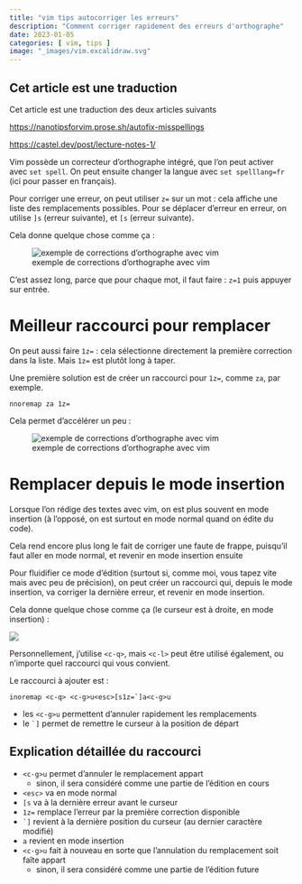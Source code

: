 ```yaml
---
title: "vim tips autocorriger les erreurs"
description: "Comment corriger rapidement des erreurs d'orthographe"
date: 2023-01-05
categories: [ vim, tips ]
image: "_images/vim.excalidraw.svg"
---
```



::: {.callout-important}
## Cet article est une traduction

Cet article est une traduction des deux articles suivants

[https://nanotipsforvim.prose.sh/autofix-misspellings](https://nanotipsforvim.prose.sh/autofix-misspellings)

[https://castel.dev/post/lecture-notes-1/](https://castel.dev/post/lecture-notes-1/)
:::

Vim possède un correcteur d'orthographe intégré, que l'on peut activer avec `set spell`. On peut ensuite changer la langue avec `set spelllang=fr` (ici pour passer en français).

Pour corriger une erreur, on peut utiliser `z=` sur un mot : cela affiche une liste des remplacements possibles.
Pour se déplacer d'erreur en erreur, on utilise `]s` (erreur suivante), et `[s` (erreur suivante).

Cela donne quelque chose comme ça :


![exemple de corrections d'orthographe avec vim](_images/vim_spell_correction.gif)

C'est assez long, parce que pour chaque mot, il faut faire : `z=1` puis appuyer sur entrée.

# Meilleur raccourci pour remplacer

On peut aussi faire `1z=` : cela sélectionne directement la première correction dans la liste. Mais `1z=` est plutôt long à taper.

Une première solution est de créer un raccourci pour `1z=`, comme `za`, par exemple.

```vim
nnoremap za 1z=
```

Cela permet d'accélérer un peu :

![exemple de corrections d'orthographe avec vim](_images/vim_spell_correction_2.gif)


# Remplacer depuis le mode insertion

Lorsque l'on rédige des textes avec vim, on est plus souvent en mode insertion (à l'opposé, on est surtout en mode normal quand on édite du code).

Cela rend encore plus long le fait de corriger une faute de frappe, puisqu'il faut aller en mode normal, et revenir en mode insertion ensuite

Pour fluidifier ce mode d'édition (surtout si, comme moi, vous tapez vite mais avec peu de précision), on peut créer un raccourci qui, depuis le mode insertion, va corriger la dernière erreur, et revenir en mode insertion.

Cela donne quelque chose comme ça (le curseur est à droite, en mode insertion) :

![](_images/vim_insert_spell_correct.gif)

Personnellement, j'utilise `<c-q>`, mais `<c-l>` peut être utilisé également, ou n'importe quel raccourci qui vous convient.

Le raccourci à ajouter est :

```vim
inoremap <c-q> <c-g>u<esc>[s1z=`]a<c-g>u
```
 - les `<c-g>u` permettent d'annuler rapidement les remplacements
 - le <code>`]</code> permet de remettre le curseur à la position de départ

::: {.callout-note collapse=true}
## Explication détaillée du raccourci

 - `<c-g>u` permet d'annuler le remplacement appart
     - sinon, il sera considéré comme une partie de l'édition en cours
 - `<esc>` va en mode normal
 - `[s` va à la dernière erreur avant le curseur
 - `1z=` remplace l'erreur par la première correction disponible
 - <code>`]</code> revient à la dernière position du curseur (au dernier caractère modifié)
 - `a` revient en mode insertion
 - `<c-g>u` fait à nouveau en sorte que l'annulation du remplacement soit faîte appart
     - sinon, il sera considéré comme une partie de l'édition future
:::




